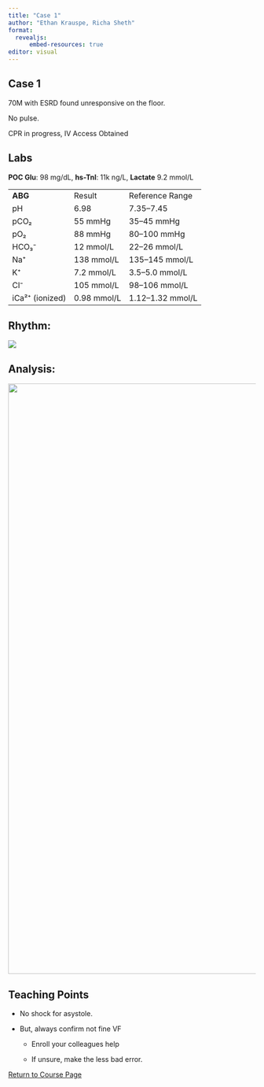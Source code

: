 ```yaml
---
title: "Case 1"
author: "Ethan Krauspe, Richa Sheth"
format: 
  revealjs:
      embed-resources: true
editor: visual
---
```


## Case 1

70M with ESRD found unresponsive on the floor.

No pulse.

CPR in progress, IV Access Obtained

## Labs

**POC Glu**: 98 mg/dL, **hs-TnI**: 11k ng/L, **Lactate** 9.2 mmol/L

|                 |             |                   |
|-----------------|-------------|-------------------|
| **ABG**         | Result      | Reference Range   |
| pH              | 6.98        | 7.35--7.45        |
| pCO₂            | 55 mmHg     | 35--45 mmHg       |
| pO₂             | 88 mmHg     | 80--100 mmHg      |
| HCO₃⁻           | 12 mmol/L   | 22--26 mmol/L     |
| Na⁺             | 138 mmol/L  | 135--145 mmol/L   |
| K⁺              | 7.2 mmol/L  | 3.5--5.0 mmol/L   |
| Cl⁻             | 105 mmol/L  | 98--106 mmol/L    |
| iCa²⁺ (ionized) | 0.98 mmol/L | 1.12--1.32 mmol/L |

## Rhythm: 

![](images/clipboard-2244891261.png)

## Analysis:

![](images/clipboard-3109447781.png){fig-alt="Fine VF vs Coarse VF vs Asystole" width="1200"}

## Teaching Points

-   No shock for asystole.

<!-- -->

-   But, always confirm not fine VF

    -   Enroll your colleagues help

    -   If unsure, make the less bad error.

[Return to Course Page](../ "Course Page")
